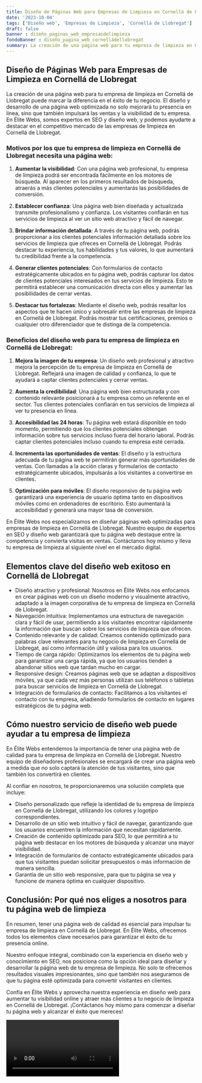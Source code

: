 ```yaml
---
title: Diseño de Páginas Web para Empresas de Limpieza en Cornellá de Llobregat
date: '2023-10-04'
tags: ['Diseño web', 'Empresas de Limpieza', 'Cornellá de Llobregat']
draft: false
banner : diseño_paginas_web_empresasdelimpieza
fondoBanner : diseño_pagina_web_cornelládellobregat
summary: La creación de una página web para tu empresa de limpieza en Cornellá de Llobregat puede marcar la diferencia en el éxito de tu negocio. El diseño y desarrollo de una página web optimizada no solo mejorará tu presencia en línea, sino que también impulsará las ventas y la visibilidad de tu empresa. En Élite Webs, somos expertos en SEO y diseño web, y podemos ayudarte a destacar en el competitivo mercado de las empresas de limpieza en Cornellá de Llobregat.
---
```


## Diseño de Páginas Web para Empresas de Limpieza en Cornellá de Llobregat

La creación de una página web para tu empresa de limpieza en Cornellá de Llobregat puede marcar la diferencia en el éxito de tu negocio. El diseño y desarrollo de una página web optimizada no solo mejorará tu presencia en línea, sino que también impulsará las ventas y la visibilidad de tu empresa. En Élite Webs, somos expertos en SEO y diseño web, y podemos ayudarte a destacar en el competitivo mercado de las empresas de limpieza en Cornellá de Llobregat.

### Motivos por los que tu empresa de limpieza en Cornellá de Llobregat necesita una página web:

1. **Aumentar la visibilidad**: Con una página web profesional, tu empresa de limpieza podrá ser encontrada fácilmente en los motores de búsqueda. Al aparecer en los primeros resultados de búsqueda, atraerás a más clientes potenciales y aumentarás las posibilidades de conversión.

2. **Establecer confianza**: Una página web bien diseñada y actualizada transmite profesionalismo y confianza. Los visitantes confiarán en tus servicios de limpieza al ver un sitio web atractivo y fácil de navegar.

3. **Brindar información detallada**: A través de tu página web, podrás proporcionar a los clientes potenciales información detallada sobre los servicios de limpieza que ofreces en Cornellá de Llobregat. Podrás destacar tu experiencia, tus habilidades y tus valores, lo que aumentará tu credibilidad frente a la competencia.

4. **Generar clientes potenciales**: Con formularios de contacto estratégicamente ubicados en tu página web, podrás capturar los datos de clientes potenciales interesados en tus servicios de limpieza. Esto te permitirá establecer una comunicación directa con ellos y aumentar las posibilidades de cerrar ventas.

5. **Destacar tus fortalezas**: Mediante el diseño web, podrás resaltar los aspectos que te hacen único y sobresalir entre las empresas de limpieza en Cornellá de Llobregat. Podrás mostrar tus certificaciones, premios o cualquier otro diferenciador que te distinga de la competencia.

### Beneficios del diseño web para tu empresa de limpieza en Cornellá de Llobregat:

1. **Mejora la imagen de tu empresa**: Un diseño web profesional y atractivo mejora la percepción de tu empresa de limpieza en Cornellá de Llobregat. Reflejará una imagen de calidad y confianza, lo que te ayudará a captar clientes potenciales y cerrar ventas.

2. **Aumenta la credibilidad**: Una página web bien estructurada y con contenido relevante posicionará a tu empresa como un referente en el sector. Tus clientes potenciales confiarán en tus servicios de limpieza al ver tu presencia en línea.

3. **Accesibilidad las 24 horas**: Tu página web estará disponible en todo momento, permitiendo que los clientes potenciales obtengan información sobre tus servicios incluso fuera del horario laboral. Podrás captar clientes potenciales incluso cuando tu empresa esté cerrada.

4. **Incrementa las oportunidades de ventas**: El diseño y la estructura adecuada de tu página web te permitirán generar más oportunidades de ventas. Con llamadas a la acción claras y formularios de contacto estratégicamente ubicados, impulsarás a los visitantes a convertirse en clientes.

5. **Optimización para móviles**: El diseño responsivo de tu página web garantizará una experiencia de usuario óptima tanto en dispositivos móviles como en ordenadores de escritorio. Esto aumentará la accesibilidad y generará una mayor tasa de conversión.

En Élite Webs nos especializamos en diseñar páginas web optimizadas para empresas de limpieza en Cornellá de Llobregat. Nuestro equipo de expertos en SEO y diseño web garantizará que tu página web destaque entre la competencia y convierta visitas en ventas. Contáctanos hoy mismo y lleva tu empresa de limpieza al siguiente nivel en el mercado digital.

<GifSeo />

<Cta />

## Elementos clave del diseño web exitoso en Cornellá de Llobregat

- Diseño atractivo y profesional: Nosotros en Élite Webs nos enfocamos en crear páginas web con un diseño moderno y visualmente atractivo, adaptado a la imagen corporativa de tu empresa de limpieza en Cornellá de Llobregat.
- Navegación intuitiva: Implementamos una estructura de navegación clara y fácil de usar, permitiendo a los visitantes encontrar rápidamente la información que buscan sobre los servicios de limpieza que ofrecen.
- Contenido relevante y de calidad: Creamos contenido optimizado para palabras clave relevantes para tu negocio de limpieza en Cornellá de Llobregat, así como información útil y valiosa para los usuarios.
- Tiempo de carga rápido: Optimizamos los elementos de tu página web para garantizar una carga rápida, ya que los usuarios tienden a abandonar sitios web que tardan mucho en cargar.
- Responsive design: Creamos páginas web que se adaptan a dispositivos móviles, ya que cada vez más personas utilizan sus teléfonos o tabletas para buscar servicios de limpieza en Cornellá de Llobregat.
- Integración de formularios de contacto: Facilitamos a los visitantes el contacto con tu empresa, añadiendo formularios de contacto en lugares estratégicos de tu página web.

## Cómo nuestro servicio de diseño web puede ayudar a tu empresa de limpieza

En Élite Webs entendemos la importancia de tener una página web de calidad para tu empresa de limpieza en Cornellá de Llobregat. Nuestro equipo de diseñadores profesionales se encargará de crear una página web a medida que no solo captará la atención de tus visitantes, sino que también los convertirá en clientes.

Al confiar en nosotros, te proporcionaremos una solución completa que incluye:

- Diseño personalizado que refleje la identidad de tu empresa de limpieza en Cornellá de Llobregat, utilizando los colores y logotipo correspondientes.
- Desarrollo de un sitio web intuitivo y fácil de navegar, garantizando que los usuarios encuentren la información que necesitan rápidamente.
- Creación de contenido optimizado para SEO, lo que permitirá a tu página web destacar en los motores de búsqueda y alcanzar una mayor visibilidad.
- Integración de formularios de contacto estratégicamente ubicados para que tus visitantes puedan solicitar presupuestos o más información de manera sencilla.
- Garantía de un sitio web responsive, para que tu página se vea y funcione de manera óptima en cualquier dispositivo.

## Conclusión: Por qué nos eliges a nosotros para tu página web de limpieza

En resumen, tener una página web de calidad es esencial para impulsar tu empresa de limpieza en Cornellá de Llobregat. En Élite Webs, ofrecemos todos los elementos clave necesarios para garantizar el éxito de tu presencia online.

Nuestro enfoque integral, combinado con la experiencia en diseño web y conocimiento en SEO, nos posiciona como la opción ideal para diseñar y desarrollar la página web de tu empresa de limpieza. No solo te ofrecemos resultados visuales impresionantes, sino que también nos aseguramos de que tu página esté optimizada para convertir visitantes en clientes.

Confía en Élite Webs y aprovecha nuestra experiencia en diseño web para aumentar tu visibilidad online y atraer más clientes a tu negocio de limpieza en Cornellá de Llobregat. ¡Contáctanos hoy mismo para comenzar a diseñar tu página web y alcanzar el éxito que mereces!

<Video />

<CtaBot job='Empresas de Limpieza' city='Cornellá de Llobregat'/>

<Gmaps query='Cornellá de Llobregat+españa+maps' />